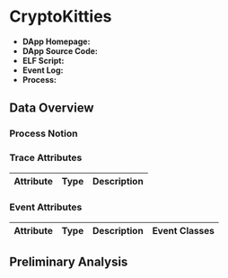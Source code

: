 # CryptoKitties {#cryptokitties}

- **DApp Homepage:** 
- **DApp Source Code:** 
- **ELF Script:** 
- **Event Log:** 
- **Process:** 

## Data Overview

### Process Notion

### Trace Attributes

| Attribute | Type | Description |
| --- | --- | --- |


### Event Attributes

| Attribute | Type | Description | Event Classes |
| --- | --- | --- | --- |



## Preliminary Analysis
